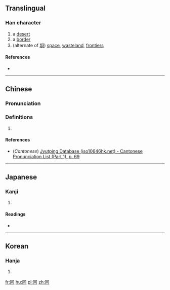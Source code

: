 {{also|向|同|回}}
==Translingual==

===Han character===
{{Han char|rn=13|rad=冂|as=03|sn=5|four=|canj=月口 (BR)|ids=⿵[[冂]][[口]]}}

# a [[desert]]
# a [[border]]
# (alternate of [[坰]]) [[space]], [[wasteland]], [[frontier]]s

====References====
* {{Han ref|kx=0129.020|dkj=01517|hdz=10099.070|uh=518B|ud=20875}}

----

==Chinese==
{{zh-forms}}

===Pronunciation===
{{zh-pron
|m=jiōng
|c=gwing1
|mc=y
|oc=y
|ma=
|cat=n
}}

===Definitions===
# {{rfdef|lang=zh}}

====References====
*(''Cantonese'') [http://www.iso10646hk.net/jp/document/download.jsp Jyutping Database (iso10646hk.net) - Cantonese Pronunciation List (Part 1), p. 69]

----

==Japanese==

===Kanji===
{{ja-kanji|grade=|rs=冂03}}

# {{defn|lang=ja|sort=冂03}}

====Readings====
* {{ja-readings|on=[[けい]] (kei), [[きょう]] (kyō)|kun=[[えながまえ]] (enagamae), [[どうがまえ]] (dougamae), [[けいがまえ]] (keigamae)}}

----

==Korean==

===Hanja===
{{ko-hanja|hangeul=[[경]]|rv=gyeong|mr=kyŏng}}

# {{defn|lang=ko|sort=卩09}}

[[fr:冋]]
[[hu:冋]]
[[pl:冋]]
[[zh:冋]]
